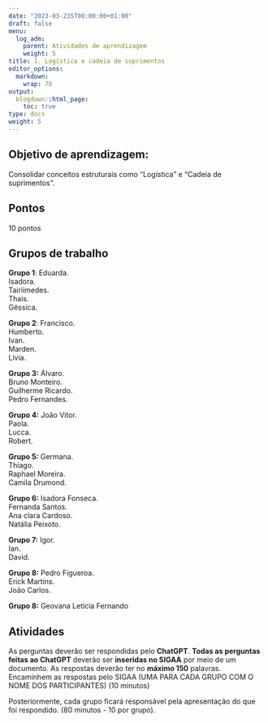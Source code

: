 ```yaml
---
date: "2023-03-235T00:00:00+01:00"
draft: false
menu:
  log_adm:
    parent: Atividades de aprendizagem
    weight: 5
title: 1. Logística e cadeia de suprimentos
editor_options: 
  markdown: 
    wrap: 70
output: 
  blogdown::html_page:
    toc: true
type: docs
weight: 5
---
```


## Objetivo de aprendizagem: 

Consolidar conceitos estruturais como "Logística" e "Cadeia de suprimentos". 

## Pontos

10 pontos

## Grupos de trabalho
**Grupo 1**: 
Eduarda.  
Isadora.  
Tairiimedes.  
Thais.  
Géssica.    

**Grupo 2**: 
Francisco.  
Humberto.   
Ivan.  
Marden.   
Lívia.   

**Grupo 3:** 
Álvaro.   
Bruno Monteiro.   
Guilherme Ricardo.   
Pedro Fernandes.   

**Grupo 4:** 
João Vitor.  
Paola.  
Lucca.  
Robert.  

**Grupo 5:** 
Germana.   
Thiago.   
Raphael Moreira.   
Camila Drumond.   

**Grupo 6:** 
Isadora Fonseca.    
Fernanda Santos.   
Ana clara Cardoso.   
Natália Peixoto.  

**Grupo 7:** 
Igor.  
Ian.     
David.  

**Grupo 8:** 
Pedro Figueroa.  
Erick Martins.  
João Carlos.  

**Grupo 8:**
Geovana
Letícia
Fernando

## Atividades

As perguntas deverão ser respondidas pelo **ChatGPT**. **Todas as perguntas feitas ao ChatGPT** deverão ser **inseridas no SIGAA** por meio de um documento. As respostas deverão ter no **máximo 150** palavras. Encaminhem as respostas pelo SIGAA (UMA PARA CADA GRUPO COM O NOME DOS PARTICIPANTES) (10 minutos)

Posteriormente, cada grupo ficará responsável pela apresentação do que foi respondido. (80 minutos - 10 por grupo).


